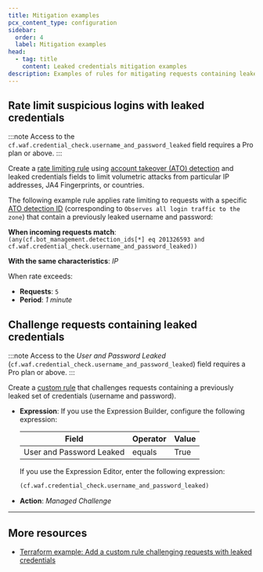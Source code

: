 ```yaml
---
title: Mitigation examples
pcx_content_type: configuration
sidebar:
  order: 4
  label: Mitigation examples
head:
  - tag: title
    content: Leaked credentials mitigation examples
description: Examples of rules for mitigating requests containing leaked credentials.
---
```



## Rate limit suspicious logins with leaked credentials

:::note
Access to the `cf.waf.credential_check.username_and_password_leaked` field requires a Pro plan or above.
:::

Create a [rate limiting rule](/waf/rate-limiting-rules/) using [account takeover (ATO) detection](/bots/concepts/detection-ids/#account-takeover-detections) and leaked credentials fields to limit volumetric attacks from particular IP addresses, JA4 Fingerprints, or countries.

The following example rule applies rate limiting to requests with a specific [ATO detection ID](/bots/concepts/detection-ids/#account-takeover-detections) (corresponding to `Observes all login traffic to the zone`) that contain a previously leaked username and password:

<Example>

**When incoming requests match**:<br/>
`(any(cf.bot_management.detection_ids[*] eq 201326593 and cf.waf.credential_check.username_and_password_leaked))`

**With the same characteristics**: _IP_

When rate exceeds:

- **Requests**: `5`
- **Period**: _1 minute_

</Example>

## Challenge requests containing leaked credentials

:::note
Access to the _User and Password Leaked_ (`cf.waf.credential_check.username_and_password_leaked`) field requires a Pro plan or above.
:::

Create a [custom rule](/waf/custom-rules/) that challenges requests containing a previously leaked set of credentials (username and password).

- **Expression**: If you use the Expression Builder, configure the following expression:

  | Field                    | Operator | Value |
  | ------------------------ | -------- | ----- |
  | User and Password Leaked | equals   | True  |

  If you use the Expression Editor, enter the following expression:

  ```txt
  (cf.waf.credential_check.username_and_password_leaked)
  ```

- **Action**: _Managed Challenge_

---

## More resources

- [Terraform example: Add a custom rule challenging requests with leaked credentials](/terraform/additional-configurations/waf-custom-rules/#add-a-custom-rule-challenging-requests-with-leaked-credentials)

